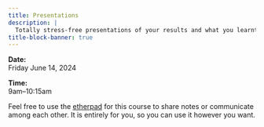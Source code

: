 ```yaml
---
title: Presentations
description: |
  Totally stress-free presentations of your results and what you learnt
title-block-banner: true
---
```


:::{.topdef}

**Date:** \
Friday June 14, 2024

**Time:** \
9am–10:15am

:::

:::{.note}

Feel free to use the [etherpad](https://etherpad.wikimedia.org/p/dhsi24) for this course to share notes or communicate among each other. It is entirely for you, so you can use it however you want.

:::
